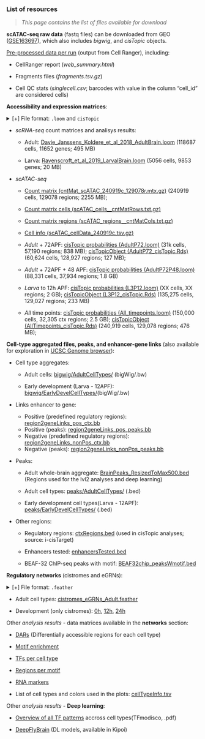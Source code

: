 ### List of resources

> *This page contains the list of files available for download*

<!-- # GEO: 736.8 Mb (why different? includes counts matrix?) TO-DO-->
<!-- + whole-brain aggregate -->
<!-- + DGRPs -->
<!-- + bam files? -->

**scATAC-seq raw data** (fastq files) can be downloaded from GEO ([GSE163697](https://www.ncbi.nlm.nih.gov/geo/query/acc.cgi?acc=GSE163697)), which also includes *bigwig*, and *cisTopic* objects.

[Pre-processed data per run](downloads/cellRanger/) (output from Cell Ranger), including: 

- CellRanger report (*web_summary.html*)

- Fragments files (*fragments.tsv.gz*)

- Cell QC stats (*singlecell.csv*; barcodes with value in the column "cell_id" are considered cells)

**Accessibility and expression matrices**:

<details><summary>[+] File format: `.loom` and `cisTopic` </summary>
The **loom files** contains both, the matrix and the cell annotation. Most of the files are also available for exploration and download in [SCope](http://scope.aertslab.org/#/Fly_Brain/).

To access the data you can use the [R](https://github.com/aertslab/SCopeLoomR) and [Python](https://github.com/aertslab/LoomXpy) packages. 
i.e. 
```
# R code:
library(SCopeLoomR)
loom <- open_loom("AdultP72.loom")
atacMat <- get_dgem(loom)
```

**[cisTopic](https://github.com/aertslab/cisTopic)** objects can be used to obtain the *region accessibility probability* (the raw counts are common to all subsets, so they are not included). The objects also include cell and region annotation, etc... 
These files can be loaded in R through cistopic:
```
cto <- readRDS("AdultP72_cisTopic.Rds")
library(cisTopic)
# use cisTopic normally, e.g.:
plot(cto@dr$cell[[1]])
predMat <- predictiveDistribution(cto)
```
</details>

- *scRNA-seq* count matrices and analisys results:

  - Adult: [Davie_Janssens_Koldere_et_al_2018_AdultBrain.loom](downloads/loom/Davie_Janssens_Koldere_et_al_2018_AdultBrain.loom) (118687 cells, 11652 genes; 495 MB)
  
  - Larva: [Ravenscroft_et_al_2019_LarvalBrain.loom](downloads/loom/Ravenscroft_et_al_2019_LarvalBrain.loom) (5056 cells, 9853 genes; 20 MB)

- *scATAC-seq* 
  - [Count matrix (cntMat_scATAC_240919c_129078r.mtx.gz)](downloads/loom/cntMat_scATAC_240919c_129078r.mtx.gz) (240919 cells, 129078 regions; 2255 MB);
  - [Count matrix cells (scATAC_cells__cntMatRows.txt.gz)](downloads/loom/scATAC_cells__cntMatRows.txt.gz)
  - [Count matrix regions (scATAC_regions__cntMatCols.txt.gz)](downloads/loom/scATAC_regions__cntMatCols.txt.gz)
  - [Cell info (scATAC_cellData_240919c.tsv.gz)](downloads/loom/scATAC_cellData_240919c.tsv.gz)

  - *Adult* + 72APF:
  [cisTopic probabilities (AdultP72.loom)](downloads/loom/AdultP72.loom) (31k cells, 57,190 regions; 838 MB); 
  [cisTopicObject (AdultP72_cisTopic.Rds)](downloads/cisTopic/AdultP72_cisTopic.Rds) (60,624 cells, 128,927 regions; 127 MB); 
  
  <!-- [Gene accessibility matrix (AdultP72_GAM.loom)](downloads/loom/AdultP72_GAM.loom) (XX cells, XX genes; XX MB); ~6GB  -->
    
  - *Adult* + 72APF + 48 APF: 
  [cisTopic probabilities (AdultP72P48.loom)](downloads/loom/AdultP72P48.loom) (88,331 cells, 37,934 regions; 1.8 GB)
  
  - *Larva* to 12h APF: 
  [cisTopic probabilities (L3P12.loom)](downloads/loom/L3P12.loom) (XX cells, XX regions; 2 GB); 
  [cisTopicObject (L3P12_cisTopic.Rds)](downloads/cisTopic/L3P12_cisTopic.Rds) (135,275 cells, 129,027 regions; 233 MB)
  
  <!-- [Gene accessibility (L3P12_GAM.loom)](downloads/loom/L3P12_GAM.loom) (XX cells, XX genes; XX MB); ~6GB -->
  
  - *All* time points: 
  [cisTopic probabilities (All_timepoints.loom)](downloads/loom/All_timepoints.loom) (150,000 cells, 32,305 ctx regions; 2.5 GB);
  [cisTopicObject (AllTimepoints_cisTopic.Rds)](downloads/cisTopic/AllTimepoints_cisTopic.Rds) (240,919 cells, 129,078 regions; 476 MB); 

**Cell-type aggregated files, peaks, and enhancer-gene links** (also available for exploration in [UCSC Genome browser](http://genome.ucsc.edu/cgi-bin/hgTracks?db=dm6&hubUrl=http://ucsctracks.aertslab.org/papers/FlyBrain/hub.txt)):

- Cell type aggregates:
  - Adult cells: <a href="downloads/bigwig_adult.html" target="_blank">bigwig/AdultCellTypes/</a> (bigWig/.bw) 
  
  - Early development (Larva - 12APF): <a href="downloads/bigwig_earlyDevel.html" target="_blank">bigwig/EarlyDevelCellTypes/</a>(bigWig/.bw)

- Links enhancer to gene: 
  - Positive (predefined regulatory regions): [region2geneLinks_pos_ctx.bb](downloads/other/region2geneLinks_pos_ctx.bb)
  - Positive (peaks): [region2geneLinks_pos_peaks.bb](downloads/other/region2geneLinks_pos_peaks.bb)
  - Negative (predefined regulatory regions): [region2geneLinks_nonPos_ctx.bb](downloads/other/region2geneLinks_nonPos_ctx.bb)
  - Negative (peaks): [region2geneLinks_nonPos_peaks.bb](downloads/other/region2geneLinks_nonPos_peaks.bb)

- Peaks: 
  - Adult whole-brain aggregate: [BrainPeaks_ResizedToMax500.bed](downloads/other/BrainPeaks_ResizedToMax500.bed) (Regions used for the lvl2 analyses and deep learning)
  - Adult cell types:  <a href="downloads/peaks_adult.html" target="_blank">peaks/AdultCellTypes/</a> (.bed)
  
  - Early development cell types(Larva - 12APF): [peaks/EarlyDevelCellTypes/](TO-DO) (.bed)

- Other regions:

  - Regulatory regions: [ctxRegions.bed](downloads/other/ctxRegions.bed) (used in cisTopic analyses; source: i-cisTarget)

  - Enhancers tested: [enhancersTested.bed](downloads/other/enhancersTested.bed)
  
  - BEAF-32 ChIP-seq peaks with motif: [BEAF32chip_peaksWmotif.bed](downloads/other/BEAF32chip_peaksWmotif.bed)

**Regulatory networks** (cistromes and eGRNs):

<details><summary>[+] File format: `.feather` </summary>
The *feather files* can be read in **Python** directly through Pandas (e.g. `pandas.read_feather`), and in `R` with `arrow::read_feather("filename.feather", mmap=T)`. 
</details>

- Adult cell types: [cistromes_eGRNs_Adult.feather](downloads/networks/cistromes_eGRNs_Adult.feather)

- Development (only cistromes): 
[0h](downloads//networks/cistromes_devel00h.feather), 
[12h](downloads//networks/cistromes_devel12h.feather), [24h](downloads/networks/cistromes_devel24h.feather)

Other *analysis results* - data matrices available in the **networks** section:

- [DARs](downloads/other/tbl_DARs.txt.zip) (Differentially accessible regions for each cell type)

- [Motif enrichment](downloads/other/tbl_motifEnr_DARs_simplified.txt.zip)

- [TFs per cell type](downloads/other/tbl_TFsPerCellType.txt.zip)

- [Regions per motif](downloads/other/tbl_regionsPerMotif.txt.zip)

- [RNA markers](downloads/other/tbl_RNAmarkers.txt.zip)

- List of cell types and colors used in the plots: [cellTypeInfo.tsv](downloads/cellTypeInfo.tsv)

Other *analysis results*  - **Deep learning**:

- [Overview of all TF patterns](deepExplainer/tfmodisco_patterns.pdf) accross cell types(TFmodisco, .pdf)

- [DeepFlyBrain](http://kipoi.org/models/DeepFlyBrain/) (DL models, available in Kipoi)



